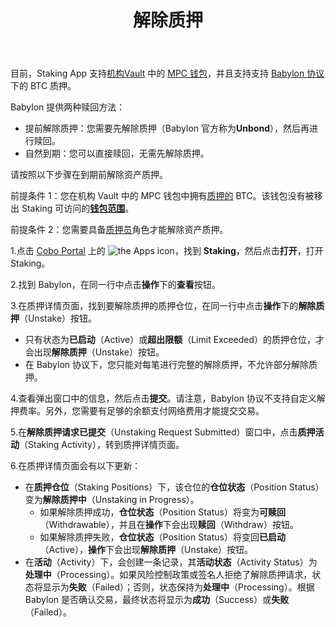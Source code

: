 ﻿---
title: "解除质押"
sidebarTitle: "解除质押"
---
<Info>目前，Staking App 支持[机构Vault](/cn/portal/mpc-wallets/ocw/create-mpc-vault) 中的 [MPC 钱包](/cn/portal/mpc-wallets/introduction)，并且支持支持 [Babylon 协议](https://babylonlabs.io/)下的 BTC 质押。</Info>

Babylon 提供两种赎回方法：

- 提前解除质押：您需要先解除质押（Babylon 官方称为**Unbond**），然后再进行赎回。
- 自然到期：您可以直接赎回，无需先解除质押。

请按照以下步骤在到期前解除资产质押。

<Note>前提条件 1：您在机构 Vault 中的 MPC 钱包中拥有[质押的](/cn/apps/staking/stake) BTC。该钱包没有被移出 Staking 可访问的[**钱包范围**](/cn/portal/portal-apps/app-settings)。</Note>

<Note>前提条件 2：您需要具备[质押员](/cn/portal/organization/roles-and-permissions)角色才能解除资产质押。</Note>

1.点击 [Cobo Portal](https://portal.cobo.com/login) 上的 <img src="/en/images/common/icon_apps.svg" className="icon" alt="the Apps icon"/>，找到 **Staking**，然后点击**打开**，打开 Staking。

2.找到 Babylon，在同一行中点击**操作**下的**查看**按钮。

3.在质押详情页面，找到要解除质押的质押仓位，在同一行中点击**操作**下的**解除质押**（Unstake）按钮。 

   - 只有状态为**已启动**（Active）或**超出限额**（Limit Exceeded）的质押仓位，才会出现**解除质押**（Unstake）按钮。
   - 在 Babylon 协议下，您只能对每笔进行完整的解除质押，不允许部分解除质押。

4.查看弹出窗口中的信息，然后点击**提交**。请注意，Babylon 协议不支持自定义解押费率。另外，您需要有足够的余额支付网络费用才能提交交易。

5.在**解除质押请求已提交**（Unstaking Request Submitted）窗口中，点击**质押活动**（Staking Activity），转到质押详情页面。

6.在质押详情页面会有以下更新：

   - 在**质押仓位**（Staking Positions）下，该仓位的**仓位状态**（Position Status）变为**解除质押中**（Unstaking in Progress）。
      - 如果解除质押成功，**仓位状态**（Position Status）将变为**可赎回**（Withdrawable），并且在**操作**下会出现**赎回**（Withdraw）按钮。
      - 如果解除质押失败，**仓位状态**（Position Status）将变回**已启动**（Active），**操作**下会出现**解除质押**（Unstake）按钮。
   - 在**活动**（Activity）下，会创建一条记录，其**活动状态**（Activity Status）为**处理中**（Processing）。如果风险控制政策或签名人拒绝了解除质押请求，状态将显示为**失败**（Failed）；否则，状态保持为**处理中**（Processing）。根据 Babylon 是否确认交易，最终状态将显示为**成功**（Success）或**失败**（Failed）。
